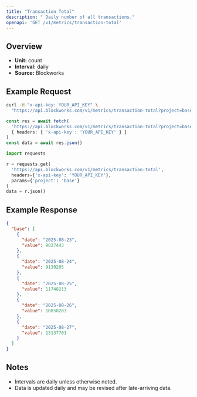 ```yaml
---
title: "Transaction Total"
description: " Daily number of all transactions."
openapi: 'GET /v1/metrics/transaction-total'
---
```


## Overview

- **Unit:** count
- **Interval:** daily
- **Source:** Blockworks

## Example Request

<CodeGroup>

```bash cURL
curl -H "x-api-key: YOUR_API_KEY" \
  "https://api.blockworks.com/v1/metrics/transaction-total?project=base"
```

```typescript TypeScript
const res = await fetch(
  'https://api.blockworks.com/v1/metrics/transaction-total?project=base',
  { headers: { 'x-api-key': 'YOUR_API_KEY' } }
)
const data = await res.json()
```

```python Python
import requests

r = requests.get(
  'https://api.blockworks.com/v1/metrics/transaction-total',
  headers={'x-api-key': 'YOUR_API_KEY'},
  params={'project': 'base'}
)
data = r.json()
```

</CodeGroup>

## Example Response

```json
{
  "base": [
    {
      "date": "2025-08-23",
      "value": 9027443
    },
    {
      "date": "2025-08-24",
      "value": 9130205
    },
    {
      "date": "2025-08-25",
      "value": 11748213
    },
    {
      "date": "2025-08-26",
      "value": 10858283
    },
    {
      "date": "2025-08-27",
      "value": 13137701
    }
  ]
}
```

## Notes
- Intervals are daily unless otherwise noted.
- Data is updated daily and may be revised after late-arriving data.
